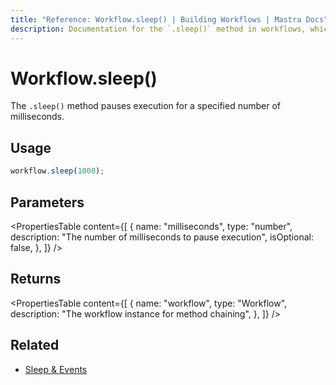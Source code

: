 ```yaml
---
title: "Reference: Workflow.sleep() | Building Workflows | Mastra Docs"
description: Documentation for the `.sleep()` method in workflows, which pauses execution for a specified number of milliseconds.
---
```


# Workflow.sleep()

The `.sleep()` method pauses execution for a specified number of milliseconds.

## Usage

```typescript
workflow.sleep(1000);
```

## Parameters

<PropertiesTable
  content={[
    {
      name: "milliseconds",
      type: "number",
      description: "The number of milliseconds to pause execution",
      isOptional: false,
    },
  ]}
/>

## Returns

<PropertiesTable
  content={[
    {
      name: "workflow",
      type: "Workflow",
      description: "The workflow instance for method chaining",
    },
  ]}
/>

## Related

- [Sleep & Events](../../docs/workflows/pausing-execution.mdx)
